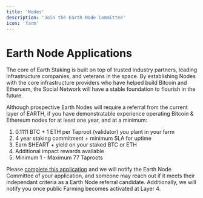 ```yaml
---
title: 'Nodes'
description: 'Join the Earth Node Committee'
icon: 'farm'
---
```


# Earth Node Applications

The core of Earth Staking is built on top of trusted industry partners, leading infrastructure companies, and veterans in the space. 
By establishing Nodes with the core infrastructure providers who have helped build Bitcoin and Etheruem, the Social Network
will have a stable foundation to flourish in the future.

Although prospective Earth Nodes will require a referral from the current layer of EARTH, if you have demonstratable
experience operating Bitcoin & Ethereum nodes for at least one year, and at a minimum:

1. 0.1111 BTC + 1 ETH per Taproot (validator) you plant in your farm
2. 4 year staking commitment + minimum SLA for uptime
3. Earn $HEART + yield on your staked BTC or ETH
4. Additional impact rewards available
5. Minimum 1 - Maximum 77 Taproots

Please [complete this application](https://earthstaking.typeform.com/to/bM6iXb4c) and we will notify the Earth Node Committee of your application, and someone may reach out if it meets their independant criteria as a Earth Node referral candidate. Additionally, we will notify you once public Farming becomes activated at Layer 4.